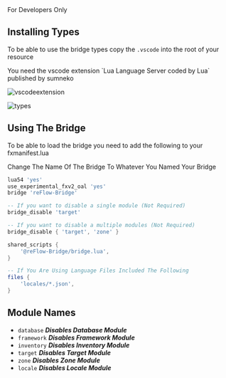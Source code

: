 
<Callout type="warning" emoji="⚠️">
  For Developers Only
</Callout>

## Installing Types

To be able to use the bridge types copy the `.vscode` into the root of your resource

<Callout type="warning" emoji="ℹ️">
  You need the vscode extension `Lua Language Server coded by Lua` published by sumneko
</Callout>

![vscodeextension](/static/vscodeextension.png)

![types](/static/frameworktype.png)

## Using The Bridge

To be able to load the bridge you need to add the following to your fxmanifest.lua

<Callout type="warning" emoji="ℹ️">
  Change The Name Of The Bridge To Whatever You Named Your Bridge
</Callout>

```lua
lua54 'yes'
use_experimental_fxv2_oal 'yes'
bridge 'reFlow-Bridge'

-- If you want to disable a single module (Not Required)
bridge_disable 'target'

-- If you want to disable a multiple modules (Not Required)
bridge_disable { 'target', 'zone' }

shared_scripts {
    '@reFlow-Bridge/bridge.lua',
}

-- If You Are Using Language Files Included The Following
files {
    'locales/*.json', 
}
```

## Module Names

- `database`  ***Disables Database Module***
- `framework` ***Disables Framework Module***
- `inventory` ***Disables Inventory Module***
- `target` ***Disables Target Module***
- `zone` ***Disables Zone Module***
- `locale` ***Disables Locale Module***
